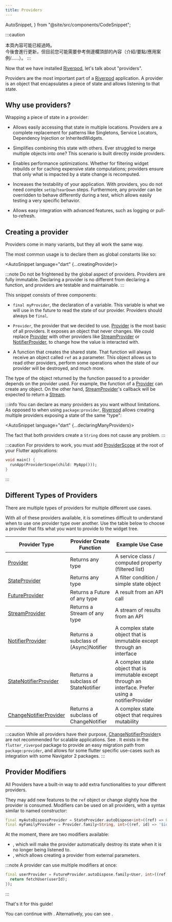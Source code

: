 ---
title: Providers
---

  AutoSnippet,
} from "@site/src/components/CodeSnippet";

:::caution
<!---
The content of this page may be outdated.  
It will be updated in the future, but for now you may want to refer to the content
in the top of the sidebar instead (introduction/essentials/case-studies/...)
-->
本頁內容可能已經過時。  
今後會進行更新，但目前您可能需要參考側邊欄頂部的內容（介紹/要點/應用案例/......）。
:::

Now that we have installed [Riverpod], let's talk about "providers".

Providers are the most important part of a [Riverpod] application.
A provider is an object that encapsulates a piece of state and allows listening
to that state.

## Why use providers?

Wrapping a piece of state in a provider:

- Allows easily accessing that state in multiple locations.
  Providers are a complete replacement for patterns like Singletons,
  Service Locators, Dependency Injection or InheritedWidgets.

- Simplifies combining this state with others.
  Ever struggled to merge multiple objects into one? This scenario is built
  directly inside providers.

- Enables performance optimizations.
  Whether for filtering widget rebuilds or for caching expensive state computations;
  providers ensure that only what is impacted by a state change is recomputed.

- Increases the testability of your application.
  With providers, you do not need complex `setUp`/`tearDown` steps. Furthermore,
  any provider can be overridden to behave differently during a test, which
  allows easily testing a very specific behavior.

- Allows easy integration with advanced features, such as logging or
  pull-to-refresh.

## Creating a provider

Providers come in many variants, but they all work the same way.

The most common usage is to declare them as global constants like so:

<AutoSnippet language="dart" {...creatingProvider}></AutoSnippet>

:::note
Do not be frightened by the global aspect of providers.
Providers are fully immutable. Declaring a provider is no different from declaring
a function, and providers are testable and maintainable.
:::

This snippet consists of three components:

- `final myProvider`, the declaration of a variable.
  This variable is what we will use in the future to read the state of our provider.
  Providers should always be `final`.

- `Provider`, the provider that we decided to use.
  [Provider] is the most basic of all providers. It exposes an object that never
  changes.
  We could replace [Provider] with other providers like [StreamProvider] or
  [NotifierProvider], to change how the value is interacted with.

- A function that creates the shared state.
  That function will always receive an object called `ref` as a parameter. This object
  allows us to read other providers, perform some operations when the state
  of our provider will be destroyed, and much more.

The type of the object returned by the function passed to a provider depends on
the provider used.
For example, the function of a [Provider] can create any object.
On the other hand, [StreamProvider]'s callback will be expected to return a [Stream].

:::info
You can declare as many providers as you want without limitations.
As opposed to when using `package:provider`, [Riverpod] allows creating multiple
providers exposing a state of the same "type":

<AutoSnippet language="dart" {...declaringManyProviders}></AutoSnippet>

The fact that both providers create a `String` does not cause any problem.
:::

:::caution
For providers to work, you must add [ProviderScope] at the root of your
Flutter applications:

```dart
void main() {
  runApp(ProviderScope(child: MyApp()));
}
```

:::

## Different Types of Providers

There are multiple types of providers for multiple different use cases.

With all of these providers available, it is sometimes difficult to understand when to use one provider type over another.
Use the table below to choose a provider that fits what you want to provide to the widget tree.

| Provider Type            | Provider Create Function              | Example Use Case                                                                                      |
| ------------------------ | ------------------------------------- | ----------------------------------------------------------------------------------------------------- |
| [Provider]               | Returns any type                      | A service class / computed property (filtered list)                                                   |
| [StateProvider]          | Returns any type                      | A filter condition / simple state object                                                              |
| [FutureProvider]         | Returns a Future of any type          | A result from an API call                                                                             |
| [StreamProvider]         | Returns a Stream of any type          | A stream of results from an API                                                                       |
| [NotifierProvider]       | Returns a subclass of (Async)Notifier | A complex state object that is immutable except through an interface                                  |
| [StateNotifierProvider]  | Returns a subclass of StateNotifier   | A complex state object that is immutable except through an interface. Prefer using a notifierProvider |
| [ChangeNotifierProvider] | Returns a subclass of ChangeNotifier  | A complex state object that requires mutability                                                       |

:::caution
While all providers have their purpose, [ChangeNotifierProvider]s are not recommended for scalable applications. See <Link documentID="concepts/why_immutability" />. It exists in the
`flutter_riverpod` package to provide an easy migration path from
`package:provider`, and allows for some flutter specific use-cases such as
integration with some Navigator 2 packages. :::

## Provider Modifiers

All Providers have a built-in way to add extra functionalities to your different providers.

They may add new features to the `ref` object or change slightly how the provider
is consumed.
Modifiers can be used on all providers, with a syntax similar to named constructor:

```dart
final myAutoDisposeProvider = StateProvider.autoDispose<int>((ref) => 0);
final myFamilyProvider = Provider.family<String, int>((ref, id) => '$id');
```

At the moment, there are two modifiers available:

- <Link documentID="concepts/modifiers/auto_dispose" />, which will make the
  provider automatically destroy its state when it is no longer being listened
  to.
- <Link documentID="concepts/modifiers/family" />, which allows creating a
  provider from external parameters.

:::note
A provider can use multiple modifiers at once:

```dart
final userProvider = FutureProvider.autoDispose.family<User, int>((ref, userId) async {
  return fetchUser(userId);
});
```

:::

That's it for this guide!

You can continue with <Link documentID="concepts/reading"/>.
Alternatively, you can see <Link documentID="concepts/combining_providers"/>.

[get_it]: http://pub.dev/packages/get_it
[inheritedwidget]: https://api.flutter.dev/flutter/widgets/InheritedWidget-class.html
[stream]: https://api.dart.dev/stable/2.8.4/dart-async/Stream-class.html
[ondispose]: https://pub.dev/documentation/riverpod/latest/riverpod/Ref/onDispose.html
[riverpod]: https://github.com/rrousselgit/riverpod
[hooks_riverpod]: https://pub.dev/packages/hooks_riverpod
[flutter_riverpod]: https://pub.dev/packages/flutter_riverpod
[flutter_hooks]: https://github.com/rrousselGit/flutter_hooks
[provider]: /docs/providers/provider
[streamprovider]: /docs/providers/stream_provider
[futureprovider]: /docs/providers/future_provider
[stateprovider]: /docs/providers/state_provider
[statenotifierprovider]: /docs/providers/state_notifier_provider
[notifierProvider]: /docs/providers/notifier_provider
[changenotifierprovider]: https://pub.dev/documentation/flutter_riverpod/latest/flutter_riverpod/ChangeNotifierProvider-class.html
[providerscope]: https://pub.dev/documentation/flutter_riverpod/latest/flutter_riverpod/ProviderScope-class.html
